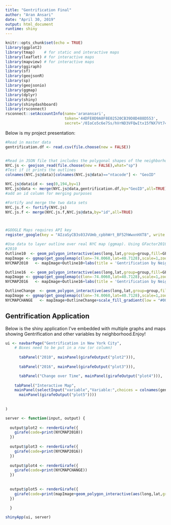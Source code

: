 ```yaml
---
title: "Gentrification Final"
author: "Aran Ansari"
date: "April 30, 2019"
output: html_document
runtime: shiny
---
```


```r
knitr::opts_chunk$set(echo = TRUE)
library(ggplot2)
library(tmap)    # for static and interactive maps
library(leaflet) # for interactive maps
library(mapview) # for interactive maps
library(ggiraph)
library(sf)
library(geojsonR)
library(sp)
library(geojsonio)
library(ggmap)
library(dplyr)
library(shiny)
library(shinydashboard)
library(rsconnect)
rsconnect::setAccountInfo(name='aranansari',
                          token='44DFE0D9A8F8E02520CB39D8D488D553',
                          secret='/0IoCo5c6e7Ss/hVrND3VFQwItx15fNX7Vt74FeM')
```


Below is my project presentation: 

```r
#Read in master data
gentrification.df <- read.csv(file.choose(new = FALSE))


#Read in JSON file that includes the polygonal shapes of the neighborhoods
NYC.js <- geojson_read(file.choose(new = FALSE),what="sp")
#Test if it prints the outlines
colnames(NYC.js@data)[colnames(NYC.js@data)=="ntacode"] <- "GeoID"

NYC.js@data$id <- seq(0,194,by=1)
NYC.js@data <- merge(NYC.js@data,gentrification.df,by="GeoID",all=TRUE)
#add an id column for merging purposes

#Fortify and merge the two data sets
NYC.js.f <- fortify(NYC.js)
NYC.js.f <- merge(NYC.js.f,NYC.js@data,by="id",all=TRUE)



#GOOGLE Maps requires API key
register_google(key = "AIzaSyCB3s03JVUmb_cpbhWrt_BF52hWwxnHXT8", write = TRUE)

#Use data to layer outline over real NYC map (ggmap). Using GFactor2010 as fill
#2010
Outline10  <- geom_polygon_interactive(aes(long,lat,group=group,fill=GFactor2010,tooltip=sprintf("%s<br>%s",GeogName,GFactor2010)),data=subset(NYC.js.f,lat >=-60 & lat <= 90),colour = "black")
mapImage <- ggmap(get_googlemap(c(lon=-74.0060,lat=40.7128),scale=1,zoom=10),fullpage=TRUE,extent = "panel")
NYCMAP2010   <- mapImage+Outline10+labs(title = 'Gentrification by Neighborhood',subtitle = 'Based on 2010 Census Data')

Outline16  <- geom_polygon_interactive(aes(long,lat,group=group,fill=GFactor2016,tooltip=sprintf("%s<br>%s",GeogName,GFactor2016)),data=subset(NYC.js.f,lat >=-60 & lat <= 90),colour = "black")
mapImage <- ggmap(get_googlemap(c(lon=-74.0060,lat=40.7128),scale=1,zoom=10),fullpage=TRUE,extent = "panel")
NYCMAP2016   <- mapImage+Outline16+labs(title = 'Gentrification by Neighborhood',subtitle = 'Based on 2016 Census Data')

OutlineChange  <- geom_polygon_interactive(aes(long,lat,group=group,fill=GFactorChange,tooltip=sprintf("%s<br>%s",GeogName,GFactorChange)),data=subset(NYC.js.f,lat >=-60 & lat <= 90),colour = "black")
mapImage <- ggmap(get_googlemap(c(lon=-74.0060,lat=40.7128),scale=1,zoom=10),fullpage=TRUE,extent = "panel")
NYCMAPCHANGE   <- mapImage+OutlineChange+scale_fill_gradient(low = "#000000", high = "#ffff00")+labs(title = 'Gentrification by Neighborhood',subtitle = 'Based on 2010-16 Census Data')


```

## Gentrification Application

Below is the shiny application I've embedded with multiple graphs and maps showing Gentrification and other variables by neighborhood.Enjoy!

```r

ui <- navbarPage("Gentrification in New York City",
    # Boxes need to be put in a row (or column)
      
      tabPanel("2010", mainPanel(girafeOutput("plot2"))),
    
      tabPanel("2016", mainPanel(girafeOutput("plot3"))),

      tabPanel("Change over Time", mainPanel(girafeOutput("plot4"))),
      
    tabPanel("Interactive Map",
    mainPanel(selectInput("variable","Variable:",choices = colnames(gentrification.df[-1:-3])),
      mainPanel(girafeOutput("plot5"))))
    
  
)

server <- function(input, output) {
  
  output$plot2 <- renderGirafe({
    girafe(code=print(NYCMAP2010))
  })
  
  output$plot3 <- renderGirafe({
    girafe(code=print(NYCMAP2016))
  })
  
  output$plot4 <- renderGirafe({
    girafe(code=print(NYCMAPCHANGE))
  })
  
  
  output$plot5 <- renderGirafe({
    girafe(code=print(mapImage+geom_polygon_interactive(aes(long,lat,group=group,fill=NYC.js.f[,input$variable],tooltip=sprintf("%s<br>%s",NYC.js.f$GeogName,NYC.js.f[,input$variable])),data=NYC.js.f,colour = "black")+scale_fill_gradient(low = "#ffffff", high = "#FF0000")))
  })
  
  }

shinyApp(ui, server)



```

